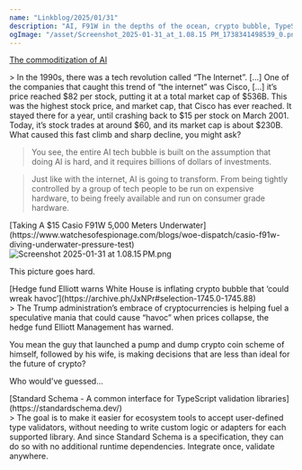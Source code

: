 ```yaml
---
name: "Linkblog/2025/01/31"
description: "AI, F91W in the depths of the ocean, crypto bubble, TypeScript."
ogImage: "/asset/Screenshot_2025-01-31_at_1.08.15 PM_1738341498539_0.png"
---
```


[The commoditization of AI](https://yieldcode.blog/post/the-commoditization-of-ai/)

<div class="ml-[calc(1*1rem)] mb-8">
> In the 1990s, there was a tech revolution called “The Internet”. [...] One of the companies that caught this trend of “the internet” was Cisco, [...] it’s price reached $82 per stock, putting it at a total market cap of $536B. This was the highest stock price, and market cap, that Cisco has ever reached. It stayed there for a year, until crashing back to $15 per stock on March 2001. Today, it’s stock trades at around $60, and its market cap is about $230B. What caused this fast climb and sharp decline, you might ask?

> You see, the entire AI tech bubble is built on the assumption that doing AI is hard, and it requires billions of dollars of investments.

> Just like with the internet, AI is going to transform. From being tightly controlled by a group of tech people to be run on expensive hardware, to being freely available and run on consumer grade hardware.

</div>
[Taking A $15 Casio F91W 5,000 Meters Underwater](https://www.watchesofespionage.com/blogs/woe-dispatch/casio-f91w-diving-underwater-pressure-test)

<div class="ml-[calc(1*1rem)] mb-8">
<Image src='/asset/Screenshot_2025-01-31_at_1.08.15 PM_1738341498539_0.png' alt='Screenshot 2025-01-31 at 1.08.15 PM.png' width={222} height={281} />

This picture goes hard.

</div>
[Hedge fund Elliott warns White House is inflating crypto bubble that ‘could wreak havoc’](https://archive.ph/JxNPr#selection-1745.0-1745.88)

<div class="ml-[calc(1*1rem)] mb-8">
> The Trump administration’s embrace of cryptocurrencies is helping fuel a speculative mania that could cause “havoc” when prices collapse, the hedge fund Elliott Management has warned.

You mean the guy that launched a pump and dump crypto coin scheme of himself, followed by his wife, is making decisions that are less than ideal for the future of crypto?

Who would've guessed...

</div>
[Standard Schema - A common interface for TypeScript validation libraries](https://standardschema.dev/)

<div class="ml-[calc(1*1rem)] mb-8">
> The goal is to make it easier for ecosystem tools to accept user-defined type validators, without needing to write custom logic or adapters for each supported library. And since Standard Schema is a specification, they can do so with no additional runtime dependencies. Integrate once, validate anywhere.

</div>
